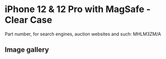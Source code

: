 # iPhone 12 & 12 Pro  with MagSafe - Clear Case

Part number, for search engines, auction websites and such: MHLM3ZM/A

## Image gallery

<div style={{ width: "768px" }}>
  <GalleryComponent
    images={[
      {
        original: "/everysource/MHLM3",
        thumbnail: "/everypreview/MHLM3",
      },
      {
        original: "/everysource/MHLM3_AV01",
        thumbnail: "/everypreview/MHLM3_AV01",
      },
      {
        original: "/everysource/MHLM3_AV02",
        thumbnail: "/everypreview/MHLM3_AV02",
      },
      {
        original: "/everysource/MHLM3_AV03",
        thumbnail: "/everypreview/MHLM3_AV03",
      },
      {
        original: "/everysource/MHLM3_AV04",
        thumbnail: "/everypreview/MHLM3_AV04",
      },
      {
        original: "/everysource/MHLM3_AV05",
        thumbnail: "/everypreview/MHLM3_AV05",
      },
      {
        original: "/everysource/MHLM3_AV06",
        thumbnail: "/everypreview/MHLM3_AV06",
      },
      {
        original: "/everysource/MHLM3_AV07",
        thumbnail: "/everypreview/MHLM3_AV07",
      },
      {
        original: "/everysource/MHLM3_AV08",
        thumbnail: "/everypreview/MHLM3_AV08",
      },
      {
        original: "/everysource/MHLM3_AV09",
        thumbnail: "/everypreview/MHLM3_AV09",
      },
      {
        original: "/everysource/MHLM3_AV10",
        thumbnail: "/everypreview/MHLM3_AV10",
      },
      {
        original: "/everysource/MHLM3_AV11",
        thumbnail: "/everypreview/MHLM3_AV11",
      },
      {
        original: "/everysource/MHLM3_AV12",
        thumbnail: "/everypreview/MHLM3_AV12",
      },
      {
        original: "/everysource/MHLM3_AV13",
        thumbnail: "/everypreview/MHLM3_AV13",
      }
    ]}
  />
</div>